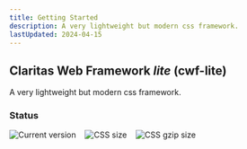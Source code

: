 ```yaml
---
title: Getting Started
description: A very lightweight but modern css framework.
lastUpdated: 2024-04-15
---
```


## Claritas Web Framework _lite_ (cwf-lite)

A very lightweight but modern css framework.

### Status

<div style="display: flex; gap: 1rem;">
  <img src="https://badgen.net/badge/Version/0.0.7/green" alt="Current version" style="margin: 0;" />
  <img src="https://badgen.net/badge/CSS size/291.92 kB/yellow" alt="CSS size" style="margin: 0;" />
  <img src="https://badgen.net/badge/CSS gzip size/23.66 kB/green" alt="CSS gzip size" style="margin: 0;" />
</div>
